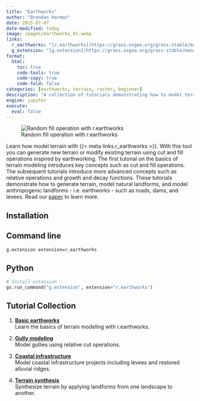 ```yaml
---
title: "Earthworks"
author: "Brendan Harmon"
date: 2025-07-07
date-modified: today
image: images/earthworks_01.webp
links:
  r_earthworks: "[r.earthworks](https://grass.osgeo.org/grass-stable/manuals/addons/r.earthworks.html)"
  g_extension: "[g.extension](https://grass.osgeo.org/grass-stable/manuals/g.extension.html)"
format:
  html:
    toc: true
    code-tools: true
    code-copy: true
    code-fold: false
categories: [earthworks, terrain, raster, beginner]
description: "A collection of tutorials demonstrating how to model terrain in GRASS with r.earthworks."
engine: jupyter
execute:
  eval: false
---
```


![Random fill operation with r.earthworks](images/earthworks_01.webp)

Learn how model terrain with {{< meta links.r_earthworks >}}. With this tool you can generate new terrain or modify existing terrain using cut and fill operations inspired by earthworking. The first tutorial on the basics of terrain modeling introduces key concepts such as cut and fill operations. The subsequent tutorials introduce more advanced concepts such as relative operations and growth and decay functions. These tutorials demonstrate how to generate terrain, model natural landforms, and model anthropogenic landforms - i.e. earthworks - such as roads, dams, and levees. Read our [paper](https://raw.githubusercontent.com/baharmon/r.earthworks/main/paper/paper.pdf) to learn more. 

<!-- Update link when paper published -->

## Installation

::: {.panel-tabset group="language"}

## Command line

```bash
g.extension extension=r.earthworks
```

## Python

```python
# Install extension
gs.run_command("g.extension", extension="r.earthworks")
```

:::

## Tutorial Collection

1. **[Basic earthworks](./basics.qmd)**  
Learn the basics of terrain modeling with r.earthworks.

2. **[Gully modeling](./gullies.qmd)**  
Model gullies using relative cut operations.

3. **[Coastal infrastructure](./levees.qmd)**  
Model coastal infrastructure projects including levees and restored alluvial ridges.

4. **[Terrain synthesis](./synthesis.qmd)**  
Synthesize terrain by applying landforms from one landscape to another.